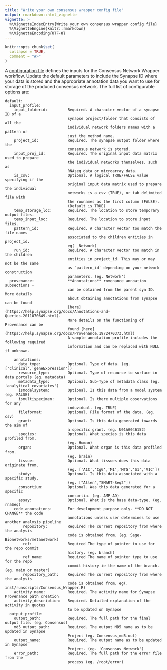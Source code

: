 ```yaml
---
title: "Write your own consensus wrapper config file"
output: rmarkdown::html_vignette
vignette: >
  %\VignetteIndexEntry{Write your own consensus wrapper config file}
  %\VignetteEngine{knitr::rmarkdown}
  %\VignetteEncoding{UTF-8}
---
```


```r
knitr::opts_chunk$set(
  collapse = TRUE,
  comment = "#>"
)
```


A [configuration file](https://github.com/Sage-Bionetworks/metanetwork/blob/master/inst/config/network-consensus/microglial_consensus.yml) defines the inputs for the Consensus Network Wrapper workflow. Update the default parameters to include the Synapse ID where your data is stored and the appropriate annotation data you want to use for storage of the produced consensus network. The full list of configurable options are:

```
default:
  input_profile:
    input_folderid:         Required. A character vector of a synapse ID of a 
                            synapse project/folder that consists of all the 
                            individual network folders names with a pattern or
                            just the method name.
    project_id:             Required. The synapse output folder where the 
                            consensus network is stored.
    input_proj_id:          Required. The original input data matrix used to prepare
                            the individual networks themselves, such as 
                            RNAseq data or microarray data.
    is_csv:                 Optional. A logical TRUE/FALSE value specifying if the 
                            original input data matrix used to prepare the individual 
                            networks is a csv (TRUE), or tab delimited file with 
                            the rownames as the first column (FALSE).
                            (Default is TRUE)
    temp_storage_loc:       Required. The location to store temporary output files.
    temp_input_loc:         Required. The location to store input files.
    pattern_id:             Required. A character vector too match the file names 
                            associated to the children entities in project_id.
                            eg( _Network)
    run_id:                 Required. A character vector too match in the children 
                            entities in project_id. This may or may not be the same 
                            as `pattern_id` depending on your network construction 
                            parameters. (eg. Network') 
  provenance:               **Annotations** rovenance annoation subsections - 
                            can be obtained from the parent syn ID. More details 
                            about obtaining annotations from synapse can be found 
                            [here](https://help.synapse.org/docs/Annotations-and-Queries.2011070649.html).
                            More details on the functioning of Provenance can be 
                            found [here](https://help.synapse.org/docs/Provenance.1972470373.html) 
                            A sample annotation profile includes the following required 
                            information and can be replaced with NULL if unknown.

    annotations:
      data_type:            Optional. Type of data. (eg. ['clinical','geneExpression'])
      resource_type:        Optional. Type of resource to surface in data portals (eg. metadata)
      metadata_type:        Optional. Sub-Type of metadata class (eg. 'analytical covariates')
      ismodelsystem:        Optional. Is this data from a model system (eg. FALSE)
      ismultispecimen:      Optional. Is there multiple observations for any 
                            induvidual. (eg. TRUE)
      fileformat:           Optional. File format of the data. (eg. csv)
      grant:                Optional. Is this data generated towards the aim of 
                            a specific grant. (eg. U01AG046152)
      species:              Optional. What species is this data profiled from.
                            (eg. Human)
      organ:                Optional. What organ is this data profiled from.
                            (eg. brain)
      tissue:               Optional. What tissues does this data originate from.
                            (eg. ['A1C','CgG','M1','MTG','S1','V1C'])
      study:                Optional. Is this data associated with a specific study.
                            (eg. ["Allen","SMART-Seq2"])
      consortium:           Optional. Was this data generated for a specific
                            consortia. (eg. AMP-AD)
      assay:                Optional. What is the base data-type. (eg. rnaSeq)
    code_annotations:       For development purpose only. **DO NOT CHANGE** the code 
                            annotations unless user determines to use another analysis pipeline
        repository:         Required The current repository from where the analysis 
                            code is obtained from. (eg. Sage-Bionetworks/metanetwork)
        ref:                Required The type of pointer to use for the repo commit 
                            history. (eg. branch)
        ref_name:           Required The name of pointer type to use for the repo 
                            commit history ie the name of the branch. (eg. main or master)
        repository_path:    Required The current repository from where the analysis 
                            code is obtained from. eg(. inst/runscripts/Consensus_Wrapper.R)
    activity_name:          Required. The activity name for Synapse Provenance path creation 
    activity_description:   Required. Detailed explanation of the activity in quotes 
                            to be updated on Synapse  
  output_profile:
    output_path:            Required. The full path for the final output file. (eg. Consensus)
    md5_output_path:        Required. The output MD5 name as to be updated in Synapse 
                            Project (eg. Consensus_md5.out)
    output_name:            Required. The output name as to be updated in Synapse 
                            Project. (eg. 'Consensus Network')
    error_path:             Required. The full path for the error file from the 
                            process (eg. /root/error)

```